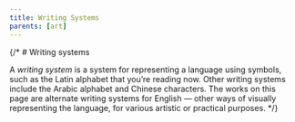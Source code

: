 ```yaml
---
title: Writing Systems
parents: [art]
---
```


{/* # Writing systems

A *writing system* is a system for representing a language using symbols, such as the Latin alphabet that you’re reading now. Other writing systems include the Arabic alphabet and Chinese characters. The works on this page are alternate writing systems for English — other ways of visually representing the language, for various artistic or practical purposes. */}